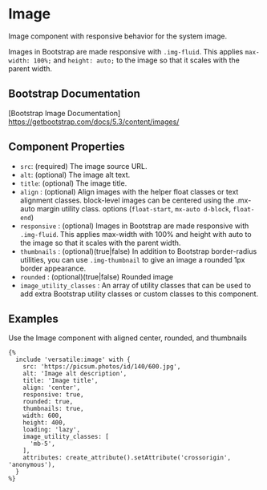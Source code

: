 # Image

Image component with responsive behavior for the system image.

Images in Bootstrap are made responsive with `.img-fluid`. This applies
`max-width: 100%;` and `height: auto;` to the image so that it scales
with the parent width.

## Bootstrap Documentation

[Bootstrap Image Documentation] <https://getbootstrap.com/docs/5.3/content/images/>

## Component Properties

- `src`: (required) The image source URL.
- `alt`: (optional) The image alt text.
- `title`: (optional) The image title.
- `align` : (optional) Align images with the helper float classes or text alignment classes.
  block-level images can be centered using the .mx-auto margin utility class.
  options (`float-start`, `mx-auto d-block`, `float-end`)
- `responsive` : (optional) Images in Bootstrap are made responsive with `.img-fluid`.
  This applies max-width with 100% and height with auto to the image so
  that it scales with the parent width.
- `thumbnails` : (optional)(true|false) In addition to Bootstrap border-radius utilities, you can
  use `.img-thumbnail` to give an image a rounded 1px border appearance.
- `rounded` : (optional)(true|false) Rounded image
- `image_utility_classes` : An array of utility classes that can
  be used to add extra Bootstrap utility classes or custom
  classes to this component.

## Examples

Use the Image component with aligned center, rounded, and thumbnails

```twig
{%
  include 'versatile:image' with {
    src: 'https://picsum.photos/id/140/600.jpg',
    alt: 'Image alt description',
    title: 'Image title',
    align: 'center',
    responsive: true,
    rounded: true,
    thumbnails: true,
    width: 600,
    height: 400,
    loading: 'lazy',
    image_utility_classes: [
      'mb-5',
    ],
    attributes: create_attribute().setAttribute('crossorigin', 'anonymous'),
  }
%}
```
